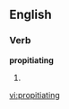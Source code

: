 
==English==

===Verb===
'''propitiating'''

# {{present participle of|[[propitiate]]}}

[[vi:propitiating]]